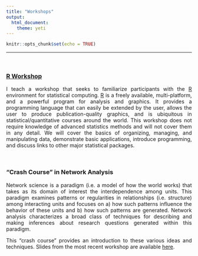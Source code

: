 ```yaml
---
title: "Workshops"
output: 
  html_document:
    theme: yeti
---
```


<style>
body {
text-align: justify}
</style>

```r
knitr::opts_chunk$set(echo = TRUE)
```

----

<br>

### [R Workshop](https://jacobtnyoung.github.io/RWorkshop/)

I teach a workshop that seeks to familiarize participants with the [R](http://cran.r-project.org/) environment for statistical computing. [R](http://cran.r-project.org/) is a freely available, multi-platform,  and a powerful program for analysis and graphics. It provides a programming language that can easily be extended by the user, allows the user to produce publication-quality graphics, and is ubiquitous in statistical/quantitative courses around the world. This workshop does not require knowledge of advanced statistics methods and will not cover them in any detail. We will cover the basics of organizing, managing, and manipulating data, demonstrate basic applications, introduce programming, and discuss links to other major statistical packages.

<br>

### "Crash Course" in Network Analysis

Network science is a paradigm (i.e. a model of how the world works) that takes as its domain of interest the interdependence among units. This paradigm examines patterns or regularities in relationships (i.e. structure) among interacting units and focuses on a) how such patterns influence the behavior of these units and b) how such patterns are generated. Network analysis characterizes a broad class of techniques for describing and making inferences about research questions generated within this paradigm.

This "crash course" provides an introduction to these various ideas and techniques. Slides from the most recent workshop are available [here](https://github.com/jacobtnyoung/jacobtnyoung.github.io/raw/master/_workshops/Networks_Crash_Course_SLIDES.pdf).
